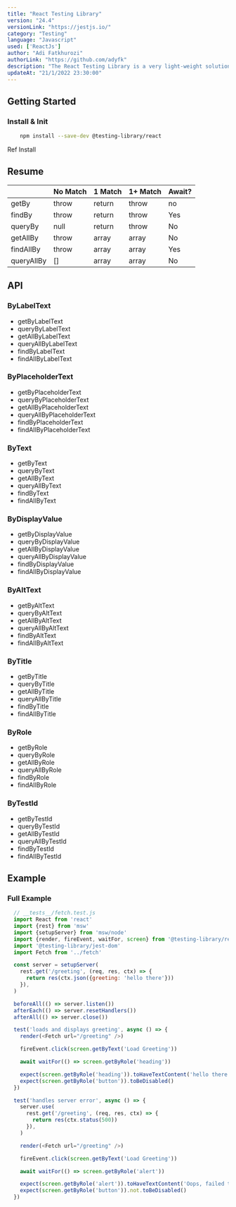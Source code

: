 ```yaml
---
title: "React Testing Library"
version: "24.4"
versionLink: "https://jestjs.io/"
category: "Testing"
language: "Javascript"
used: ['ReactJs']
author: "Adi Fatkhurozi"
authorLink: "https://github.com/adyfk"
description: "The React Testing Library is a very light-weight solution for testing React components. It provides light utility functions on top of react-dom and react-dom/test-utils, in a way that encourages better testing practices."
updateAt: "21/1/2022 23:30:00"
---             
```


## Getting Started

### Install & Init
```bash
    npm install --save-dev @testing-library/react
```
<note>
  Ref <link to='https://testing-library.com/docs/dom-testing-library/install'>Install</link>
</note>

## Resume
<table>
  <thead>
    <tr>
      <th></th>
      <th>No Match</th>
      <th>1 Match</th>
      <th>1+ Match</th>
      <th>Await?</th>
    </tr>
  </thead>
  <tbody>
    <tr>
      <td>getBy</td>
      <td>throw</td>
      <td>return</td>
      <td>throw</td>
      <td>no</td>
    </tr>
    <tr>
      <td>findBy</td>
      <td>throw</td>
      <td>return</td>
      <td>throw</td>
      <td>Yes</td>
    </tr>
    <tr>
      <td>queryBy</td>
      <td>null</td>
      <td>return</td>
      <td>throw</td>
      <td>No</td>
    </tr>
    <tr>
      <td>getAllBy</td>
      <td>throw</td>
      <td>array</td>
      <td>array</td>
      <td>No</td>
    </tr>
    <tr>
      <td>findAllBy</td>
      <td>throw</td>
      <td>array</td>
      <td>array</td>
      <td>Yes</td>
    </tr>
    <tr>
      <td>queryAllBy</td>
      <td>[]</td>
      <td>array</td>
      <td>array</td>
      <td>No</td>
    </tr>
  </tbody>
</table>

## API

### ByLabelText
* getByLabelText
* queryByLabelText
* getAllByLabelText
* queryAllByLabelText
* findByLabelText
* findAllByLabelText

### ByPlaceholderText
* getByPlaceholderText
* queryByPlaceholderText
* getAllByPlaceholderText
* queryAllByPlaceholderText
* findByPlaceholderText
* findAllByPlaceholderText

### ByText
* getByText
* queryByText
* getAllByText
* queryAllByText
* findByText
* findAllByText

### ByDisplayValue
* getByDisplayValue
* queryByDisplayValue
* getAllByDisplayValue
* queryAllByDisplayValue
* findByDisplayValue
* findAllByDisplayValue

### ByAltText 
* getByAltText
* queryByAltText
* getAllByAltText
* queryAllByAltText
* findByAltText
* findAllByAltText

### ByTitle
* getByTitle
* queryByTitle
* getAllByTitle
* queryAllByTitle
* findByTitle
* findAllByTitle

### ByRole
* getByRole
* queryByRole
* getAllByRole
* queryAllByRole
* findByRole
* findAllByRole

### ByTestId 
* getByTestId
* queryByTestId
* getAllByTestId
* queryAllByTestId
* findByTestId
* findAllByTestId


## Example

### Full Example

```js
  // __tests__/fetch.test.js
  import React from 'react'
  import {rest} from 'msw'
  import {setupServer} from 'msw/node'
  import {render, fireEvent, waitFor, screen} from '@testing-library/react'
  import '@testing-library/jest-dom'
  import Fetch from '../fetch'

  const server = setupServer(
    rest.get('/greeting', (req, res, ctx) => {
      return res(ctx.json({greeting: 'hello there'}))
    }),
  )

  beforeAll(() => server.listen())
  afterEach(() => server.resetHandlers())
  afterAll(() => server.close())

  test('loads and displays greeting', async () => {
    render(<Fetch url="/greeting" />)

    fireEvent.click(screen.getByText('Load Greeting'))

    await waitFor(() => screen.getByRole('heading'))

    expect(screen.getByRole('heading')).toHaveTextContent('hello there')
    expect(screen.getByRole('button')).toBeDisabled()
  })

  test('handles server error', async () => {
    server.use(
      rest.get('/greeting', (req, res, ctx) => {
        return res(ctx.status(500))
      }),
    )

    render(<Fetch url="/greeting" />)

    fireEvent.click(screen.getByText('Load Greeting'))

    await waitFor(() => screen.getByRole('alert'))

    expect(screen.getByRole('alert')).toHaveTextContent('Oops, failed to fetch!')
    expect(screen.getByRole('button')).not.toBeDisabled()
  })
```